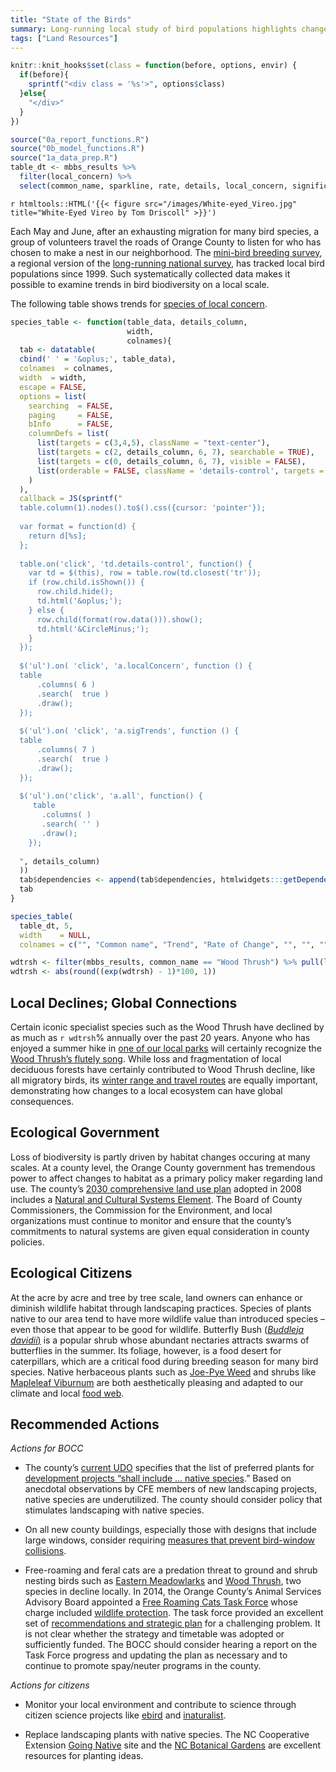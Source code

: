 ```yaml
---
title: "State of the Birds"
summary: Long-running local study of bird populations highlights changes to our local environment and illustrates the global connectedness of the natural world.
tags: ["Land Resources"]
---
```


```r
knitr::knit_hooks$set(class = function(before, options, envir) {
  if(before){
    sprintf("<div class = '%s'>", options$class)
  }else{
    "</div>"
  }
})

source("0a_report_functions.R")
source("0b_model_functions.R")
source("1a_data_prep.R")
table_dt <- mbbs_results %>%
  filter(local_concern) %>%
  select(common_name, sparkline, rate, details, local_concern, significant)
```

`r htmltools::HTML('{{< figure src="/images/White-eyed_Vireo.jpg" title="White-Eyed Vireo by Tom Driscoll" >}}')`

Each May and June, after an exhausting migration for many bird species, a group of volunteers travel the roads of Orange County to listen for who has chosen to make a nest in our neighborhood. The [mini-bird breeding survey](http://rhwiley.bio.unc.edu/mbbs/), a regional version of the [long-running national survey](https://www.pwrc.usgs.gov/bbs/), has tracked local bird populations since 1999. Such systematically collected data makes it possible to examine trends in bird biodiversity on a local scale.

The following table shows trends for [species of local concern](https://www.newhopeaudubon.org/conservation/species-of-local-concern/). 


```r
species_table <- function(table_data, details_column,
                          width,
                          colnames){
  tab <- datatable(
  cbind(' ' = '&oplus;', table_data), 
  colnames  = colnames,
  width  = width,
  escape = FALSE,
  options = list(
    searching  = FALSE,
    paging     = FALSE,
    bInfo      = FALSE,
    columnDefs = list(
      list(targets = c(3,4,5), className = "text-center"),
      list(targets = c(2, details_column, 6, 7), searchable = TRUE),
      list(targets = c(0, details_column, 6, 7), visible = FALSE),
      list(orderable = FALSE, className = 'details-control', targets = c(1, details_column))
    )
  ),
  callback = JS(sprintf("
  table.column(1).nodes().to$().css({cursor: 'pointer'});
  
  var format = function(d) {
    return d[%s];
  };
  
  table.on('click', 'td.details-control', function() {
    var td = $(this), row = table.row(td.closest('tr'));
    if (row.child.isShown()) {
      row.child.hide();
      td.html('&oplus;');
    } else {
      row.child(format(row.data())).show();
      td.html('&CircleMinus;');
    }
  });
  
  $('ul').on( 'click', 'a.localConcern', function () {
  table
      .columns( 6 )
      .search(  true )
      .draw();
  });
  
  $('ul').on( 'click', 'a.sigTrends', function () {
  table
      .columns( 7 )
      .search(  true )
      .draw();
  });
  
  $('ul').on('click', 'a.all', function() {
     table
       .columns( )
       .search( '' )
       .draw();
    });
  
  ", details_column)
  )) 
  tab$dependencies <- append(tab$dependencies, htmlwidgets:::getDependency("sparkline"))
  tab
}

species_table(
  table_dt, 5, 
  width    = NULL,
  colnames = c("", "Common name", "Trend", "Rate of Change", "", "", ""))

```

```r
wdtrsh <- filter(mbbs_results, common_name == "Wood Thrush") %>% pull(log_rate)
wdtrsh <- abs(round((exp(wdtrsh) - 1)*100, 1))
```

## Local Declines; Global Connections

Certain iconic specialist species such as the Wood Thrush have declined by as much as `r wdtrsh`% annually over the past 20 years. Anyone who has enjoyed a summer hike in [one of our local parks](https://gis.orangecountync.gov:8443/TrailsAndParks/default.html) will certainly recognize the [Wood Thrush’s flutely song](https://www.allaboutbirds.org/guide/Wood_Thrush/sounds). While loss and fragmentation of local deciduous forests have certainly contributed to Wood Thrush decline, like all migratory birds, its [winter range and travel routes](https://insider.si.edu/2016/01/loss-breeding-grounds-north-america-likely-cause-wood-thrush-decline/) are equally important, demonstrating how changes to a local ecosystem can have global consequences.

## Ecological Government

Loss of biodiversity is partly driven by habitat changes occuring at many scales. At a county level, the Orange County government has tremendous power to affect changes to habitat as a primary policy maker regarding land use. The county’s [2030 comprehensive land use plan](https://www.orangecountync.gov/1242/2030-Comprehensive-Plan) adopted in 2008 includes a [Natural and Cultural Systems Element](https://www.orangecountync.gov/DocumentCenter/View/3545/Chapter-6-Natural-and-Cultural-Systems-Element-PDF). The Board of County Commissioners, the Commission for the Environment, and local organizations must continue to monitor and ensure that the county’s commitments to natural systems are given equal consideration in county policies.

## Ecological Citizens

At the acre by acre and tree by tree scale, land owners can enhance or diminish wildlife habitat through landscaping practices. Species of plants native to our area tend to have more wildlife value than introduced species -- even those that appear to be good for wildlife. Butterfly Bush ([*Buddleja davidii*](https://en.wikipedia.org/wiki/Buddleja)[)](https://en.wikipedia.org/wiki/Buddleja) is a popular shrub whose abundant nectaries attracts swarms of butterflies in the summer. Its foliage, however, is a food desert for caterpillars, which are a critical food during breeding season for many bird species. Native herbaceous plants such as [Joe-Pye Weed](https://projects.ncsu.edu/goingnative/howto/mapping/nplants/plant_detail.php?id=674) and shrubs like [Mapleleaf Viburnum](https://projects.ncsu.edu/goingnative/howto/mapping/nplants/plant_detail.php?id=620) are both aesthetically pleasing and adapted to our climate and local [food web](https://en.wikipedia.org/wiki/Food_web).

## Recommended Actions

*Actions for BOCC*

* The county's [current UDO](http://www.orangecountync.gov/DocumentCenter/View/5791/UDO-PDF?bidId=) specifies that the list of preferred plants for [development projects "shall include … native species](https://docs.google.com/document/d/11J3DNkdrb0F7yd69Y5xY-wQO6WMeF3SrahX-L97MSz0/edit?usp=sharing)." Based on anecdotal observations by CFE members of new landscaping projects, native species are underutilized. The county should consider policy that stimulates landscaping with native species.

* On all new county buildings, especially those with designs that include large windows, consider requiring [measures that prevent bird-window collisions](https://www.allaboutbirds.org/why-birds-hit-windows-and-how-you-can-help-prevent-it/).

* Free-roaming and feral cats are a predation threat to ground and shrub nesting birds such as [Eastern Meadowlarks](https://www.allaboutbirds.org/guide/Eastern_Meadowlark/lifehistory) and [Wood Thrush](https://www.allaboutbirds.org/guide/Wood_Thrush/lifehistory), two species in decline locally. In 2014, the Orange County’s Animal Services Advisory Board appointed a [Free Roaming Cats Task Force](http://www.orangecountync.gov/431/Free-Roaming-Cat-Task-Force) whose charge included [wildlife protection](http://www.orangecountync.gov/DocumentCenter/View/1041/Charge-from-ASAB-PDF). The task force provided an excellent set of [recommendations and strategic plan](http://www.orangecountync.gov/DocumentCenter/View/1040/Managing-Free-Roaming-Cats---Task-Force-Recommendations-PDF) for a challenging problem. It is not clear whether the strategy and timetable was adopted or sufficiently funded. The BOCC should consider hearing a report on the Task Force progress and updating the plan as necessary and to continue to promote spay/neuter programs in the county.

*Actions for citizens*

* Monitor your local environment and contribute to science through citizen science projects like [ebird](https://ebird.org/home) and [inaturalist](https://www.inaturalist.org/).

* Replace landscaping plants with native species. The NC Cooperative Extension [Going Native](https://projects.ncsu.edu/goingnative/index.html) site and the [NC Botanical Gardens](http://ncbg.unc.edu/native-southeastern-plants/) are excellent resources for planting ideas. 


